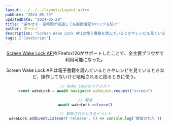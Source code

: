 ```yaml
---
layout: ../../../layouts/Layout.astro
pubDate: "2024-05-29"
updatedDate: "2024-05-29"
title: "操作せず一定時間が経過しても画面暗転やロックを防ぐ"
author: ダーシノ
description: "Screen Wake Lock APIは電子書籍を読んでいるときやレシピを見ているときなど、操作してないけど暗転されると困るときに使う。"
tags: ["JavaScript"]
---
```



<Header {...frontmatter} />

[Screen Wake Lock API](https://developer.mozilla.org/ja/docs/Web/API/Screen_Wake_Lock_API)をFirefox126がサポートしたことで、全主要ブラウザで利用可能になった。

Screen Wake Lock APIは電子書籍を読んでいるときやレシピを見ているときなど、操作してないけど暗転されると困るときに使う。

```js
// Wake Lockのリクエスト
const wakeLock = await navigator.wakeLock.request("screen")

// 解放
await wakeLock.release()

// 解放されたときのイベント
wakeLock.addEventListener('release', () => console.log('解放された'))
```
